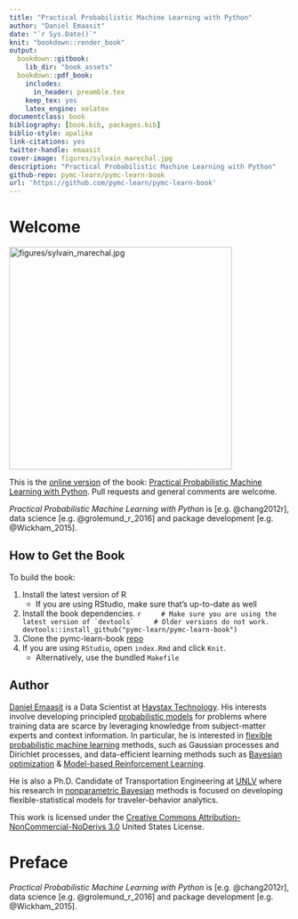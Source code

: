 ```yaml
--- 
title: "Practical Probabilistic Machine Learning with Python"
author: "Daniel Emaasit"
date: "`r Sys.Date()`"
knit: "bookdown::render_book"
output:
  bookdown::gitbook:
    lib_dir: "book_assets"
  bookdown::pdf_book:
    includes:
      in_header: preamble.tex
    keep_tex: yes
    latex_engine: xelatex
documentclass: book
bibliography: [book.bib, packages.bib]
biblio-style: apalike
link-citations: yes
twitter-handle: emaasit
cover-image: figures/sylvain_marechal.jpg
description: "Practical Probabilistic Machine Learning with Python"
github-repo: pymc-learn/pymc-learn-book
url: 'https://github.com/pymc-learn/pymc-learn-book'
---
```


# Welcome {-}

<img src="figures/sylvain_marechal.jpg" alt="figures/sylvain_marechal.jpg" width="400"/>

This is the [online version](https://pymc-learn.github.io/pymc-learn-book/) of the book: [Practical Probabilistic Machine Learning with Python](). Pull requests and general comments are welcome.

*Practical Probabilistic Machine Learning with Python* is [e.g. @chang2012r], data science [e.g. @grolemund_r_2016] and package development [e.g. @Wickham_2015].

## How to Get the Book {-}

To build the book:

1. Install the latest version of R
    * If you are using RStudio, make sure that's up-to-date as well
1. Install the book dependencies.
    ```r
    # Make sure you are using the latest version of `devtools`
    # Older versions do not work.
    devtools::install_github("pymc-learn/pymc-learn-book")
    ```
1. Clone the pymc-learn-book [repo](https://github.com/pymc-learn/pymc-learn-book)
1. If you are using `RStudio`, open `index.Rmd` and click `Knit`.
    * Alternatively, use the bundled `Makefile`

## Author {-}

[Daniel Emaasit](http://www.danielemaasit.com/) is a Data Scientist at [Haystax Technology](https://www.haystax.com). His interests involve developing principled [probabilistic models](http://mlg.eng.cam.ac.uk/zoubin/bayesian.html) for problems where training data are scarce by leveraging knowledge from subject-matter experts and context information. In particular, he is interested in [flexible](http://mlg.eng.cam.ac.uk/pub/topics/#np) [probabilistic machine learning](http://mlg.eng.cam.ac.uk/zoubin/bayesian.html) methods, such as Gaussian processes and Dirichlet processes, and data-efficient learning methods such as [Bayesian optimization](https://arxiv.org/abs/1012.2599) & [Model-based Reinforcement Learning](https://arxiv.org/abs/1706.06491).

He is also a Ph.D. Candidate of Transportation Engineering at [UNLV](http://www.unlv.edu/) where his research in [nonparametric Bayesian](http://mlg.eng.cam.ac.uk/pub/topics/#np) methods is focused on developing flexible-statistical models for traveler-behavior analytics.

This work is licensed under the [Creative Commons Attribution-NonCommercial-NoDerivs 3.0](http://creativecommons.org/licenses/by-nc-nd/3.0/us/) United States License. 

# Preface {-}

*Practical Probabilistic Machine Learning with Python* is [e.g. @chang2012r], data science [e.g. @grolemund_r_2016] and package development [e.g. @Wickham_2015].
